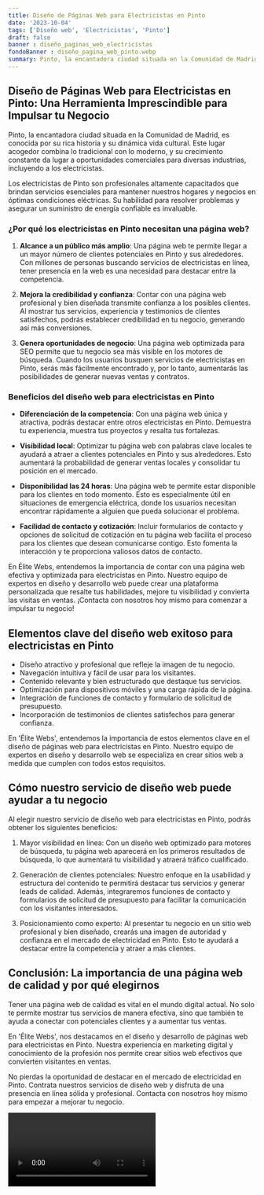 ```yaml
---
title: Diseño de Páginas Web para Electricistas en Pinto
date: '2023-10-04'
tags: ['Diseño web', 'Electricistas', 'Pinto']
draft: false
banner : diseño_paginas_web_electricistas
fondoBanner : diseño_pagina_web_pinto.webp
summary: Pinto, la encantadora ciudad situada en la Comunidad de Madrid, es conocida por su rica historia y su dinámica vida cultural. Este lugar acogedor combina lo tradicional con lo moderno, y su crecimiento constante da lugar a oportunidades comerciales para diversas industrias, incluyendo a los electricistas.
---
```


## Diseño de Páginas Web para Electricistas en Pinto: Una Herramienta Imprescindible para Impulsar tu Negocio

Pinto, la encantadora ciudad situada en la Comunidad de Madrid, es conocida por su rica historia y su dinámica vida cultural. Este lugar acogedor combina lo tradicional con lo moderno, y su crecimiento constante da lugar a oportunidades comerciales para diversas industrias, incluyendo a los electricistas.

Los electricistas de Pinto son profesionales altamente capacitados que brindan servicios esenciales para mantener nuestros hogares y negocios en óptimas condiciones eléctricas. Su habilidad para resolver problemas y asegurar un suministro de energía confiable es invaluable.

### ¿Por qué los electricistas en Pinto necesitan una página web?

1. **Alcance a un público más amplio**: Una página web te permite llegar a un mayor número de clientes potenciales en Pinto y sus alrededores. Con millones de personas buscando servicios de electricistas en línea, tener presencia en la web es una necesidad para destacar entre la competencia.

2. **Mejora la credibilidad y confianza**: Contar con una página web profesional y bien diseñada transmite confianza a los posibles clientes. Al mostrar tus servicios, experiencia y testimonios de clientes satisfechos, podrás establecer credibilidad en tu negocio, generando así más conversiones.

3. **Genera oportunidades de negocio**: Una página web optimizada para SEO permite que tu negocio sea más visible en los motores de búsqueda. Cuando los usuarios busquen servicios de electricistas en Pinto, serás más fácilmente encontrado y, por lo tanto, aumentarás las posibilidades de generar nuevas ventas y contratos.

### Beneficios del diseño web para electricistas en Pinto

- **Diferenciación de la competencia**: Con una página web única y atractiva, podrás destacar entre otros electricistas en Pinto. Demuestra tu experiencia, muestra tus proyectos y resalta tus fortalezas.

- **Visibilidad local**: Optimizar tu página web con palabras clave locales te ayudará a atraer a clientes potenciales en Pinto y sus alrededores. Esto aumentará la probabilidad de generar ventas locales y consolidar tu posición en el mercado.

- **Disponibilidad las 24 horas**: Una página web te permite estar disponible para los clientes en todo momento. Esto es especialmente útil en situaciones de emergencia eléctrica, donde los usuarios necesitan encontrar rápidamente a alguien que pueda solucionar el problema.

- **Facilidad de contacto y cotización**: Incluir formularios de contacto y opciones de solicitud de cotización en tu página web facilita el proceso para los clientes que desean comunicarse contigo. Esto fomenta la interacción y te proporciona valiosos datos de contacto.

En Élite Webs, entendemos la importancia de contar con una página web efectiva y optimizada para electricistas en Pinto. Nuestro equipo de expertos en diseño y desarrollo web puede crear una plataforma personalizada que resalte tus habilidades, mejore tu visibilidad y convierta las visitas en ventas. ¡Contacta con nosotros hoy mismo para comenzar a impulsar tu negocio!

<GifSeo />

<Cta />

## Elementos clave del diseño web exitoso para electricistas en Pinto

- Diseño atractivo y profesional que refleje la imagen de tu negocio.
- Navegación intuitiva y fácil de usar para los visitantes.
- Contenido relevante y bien estructurado que destaque tus servicios.
- Optimización para dispositivos móviles y una carga rápida de la página.
- Integración de funciones de contacto y formulario de solicitud de presupuesto.
- Incorporación de testimonios de clientes satisfechos para generar confianza.

En 'Élite Webs', entendemos la importancia de estos elementos clave en el diseño de páginas web para electricistas en Pinto. Nuestro equipo de expertos en diseño y desarrollo web se especializa en crear sitios web a medida que cumplen con todos estos requisitos.

## Cómo nuestro servicio de diseño web puede ayudar a tu negocio

Al elegir nuestro servicio de diseño web para electricistas en Pinto, podrás obtener los siguientes beneficios:

1. Mayor visibilidad en línea: Con un diseño web optimizado para motores de búsqueda, tu página web aparecerá en los primeros resultados de búsqueda, lo que aumentará tu visibilidad y atraerá tráfico cualificado.

2. Generación de clientes potenciales: Nuestro enfoque en la usabilidad y estructura del contenido te permitirá destacar tus servicios y generar leads de calidad. Además, integraremos funciones de contacto y formularios de solicitud de presupuesto para facilitar la comunicación con los visitantes interesados.

3. Posicionamiento como experto: Al presentar tu negocio en un sitio web profesional y bien diseñado, crearás una imagen de autoridad y confianza en el mercado de electricidad en Pinto. Esto te ayudará a destacar entre la competencia y atraer a más clientes.

## Conclusión: La importancia de una página web de calidad y por qué elegirnos

Tener una página web de calidad es vital en el mundo digital actual. No solo te permite mostrar tus servicios de manera efectiva, sino que también te ayuda a conectar con potenciales clientes y a aumentar tus ventas.

En 'Élite Webs', nos destacamos en el diseño y desarrollo de páginas web para electricistas en Pinto. Nuestra experiencia en marketing digital y conocimiento de la profesión nos permite crear sitios web efectivos que convierten visitantes en ventas.

No pierdas la oportunidad de destacar en el mercado de electricidad en Pinto. Contrata nuestros servicios de diseño web y disfruta de una presencia en línea sólida y profesional. Contacta con nosotros hoy mismo para empezar a mejorar tu negocio.

<Video />

<CtaBot job='Electricistas' city='Pinto'/>

<Gmaps query='Pinto+españa+maps' />